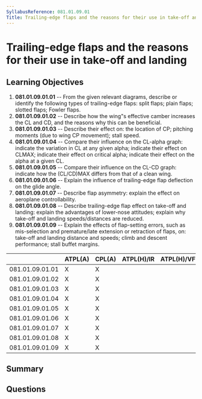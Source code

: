 ```yaml
---
SyllabusReference: 081.01.09.01
Title: Trailing-edge flaps and the reasons for their use in take-off and landing
---
```


# Trailing-edge flaps and the reasons for their use in take-off and landing

## Learning Objectives

1.  **081.01.09.01.01** -- From the given relevant diagrams, describe or identify
    the following types of trailing-edge flaps: split flaps; plain flaps; slotted
    flaps; Fowler flaps.
2.  **081.01.09.01.02** -- Describe how the wing"s effective camber increases the
    CL and CD, and the reasons why this can be beneficial.
3.  **081.01.09.01.03** -- Describe their effect on: the location of CP; pitching
    moments (due to wing CP movement); stall speed.
4.  **081.01.09.01.04** -- Compare their influence on the CL-alpha graph:
    indicate the variation in CL at any given alpha; indicate their effect on
    CLMAX; indicate their effect on critical alpha; indicate their effect on the
    alpha at a given CL.
5.  **081.01.09.01.05** -- Compare their influence on the CL-CD graph: indicate
    how the (CL/CD)MAX differs from that of a clean wing.
6.  **081.01.09.01.06** -- Explain the influence of trailing-edge flap deflection
    on the glide angle.
7.  **081.01.09.01.07** -- Describe flap asymmetry: explain the effect on
    aeroplane controllability.
8.  **081.01.09.01.08** -- Describe trailing-edge flap effect on take-off and
    landing: explain the advantages of lower-nose attitudes; explain why take-off
    and landing speeds/distances are reduced.
9.  **081.01.09.01.09** -- Explain the effects of flap-setting errors, such as
    mis-selection and premature/late extension or retraction of flaps, on:
    take-off and landing distance and speeds; climb and descent performance;
    stall buffet margins.

|                 | ATPL(A) | CPL(A) | ATPL(H)/IR | ATPL(H)/VFR | CPL(H) | IR | CBIR(A) |
| --------------- | ------- | ------ | ---------- | ----------- | ------ | -- | ------- |
| 081.01.09.01.01 | X       | X      |            |             |        |    |         |
| 081.01.09.01.02 | X       | X      |            |             |        |    |         |
| 081.01.09.01.03 | X       | X      |            |             |        |    |         |
| 081.01.09.01.04 | X       | X      |            |             |        |    |         |
| 081.01.09.01.05 | X       | X      |            |             |        |    |         |
| 081.01.09.01.06 | X       | X      |            |             |        |    |         |
| 081.01.09.01.07 | X       | X      |            |             |        |    |         |
| 081.01.09.01.08 | X       | X      |            |             |        |    |         |
| 081.01.09.01.09 | X       | X      |            |             |        |    |         |

## Summary

## Questions
